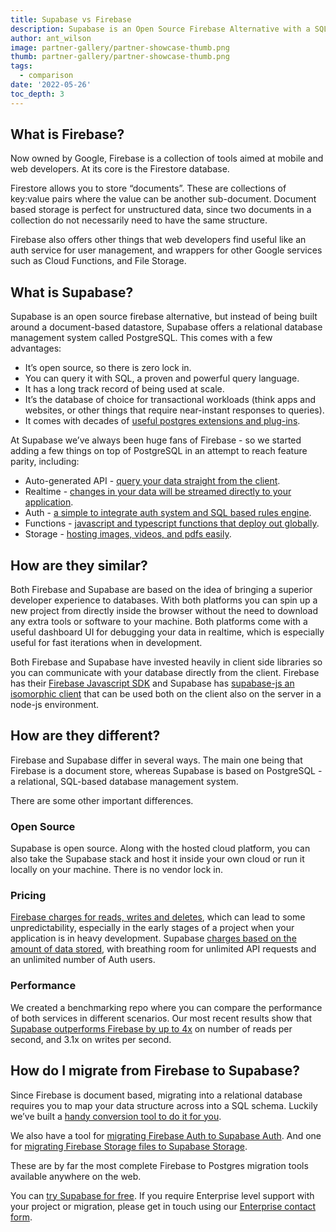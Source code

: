 ```yaml
---
title: Supabase vs Firebase
description: Supabase is an Open Source Firebase Alternative with a SQL based Database, Auth, and Cloud Functions
author: ant_wilson
image: partner-gallery/partner-showcase-thumb.png
thumb: partner-gallery/partner-showcase-thumb.png
tags:
  - comparison
date: '2022-05-26'
toc_depth: 3
---
```


## What is Firebase?

Now owned by Google, Firebase is a collection of tools aimed at mobile and web developers. At its core is the Firestore database.

Firestore allows you to store “documents”. These are collections of key:value pairs where the value can be another sub-document. Document based storage is perfect for unstructured data, since two documents in a collection do not necessarily need to have the same structure.

Firebase also offers other things that web developers find useful like an auth service for user management, and wrappers for other Google services such as Cloud Functions, and File Storage.

## What is Supabase?

Supabase is an open source firebase alternative, but instead of being built around a document-based datastore, Supabase offers a relational database management system called PostgreSQL. This comes with a few advantages:

- It’s open source, so there is zero lock in.
- You can query it with SQL, a proven and powerful query language.
- It has a long track record of being used at scale.
- It’s the database of choice for transactional workloads (think apps and websites, or other things that require near-instant responses to queries).
- It comes with decades of [useful postgres extensions and plug-ins](https://supabase.com/docs/guides/database/extensions).

At Supabase we’ve always been huge fans of Firebase - so we started adding a few things on top of PostgreSQL in an attempt to reach feature parity, including:

- Auto-generated API - [query your data straight from the client](https://supabase.com/docs/guides/api#rest-api-2).
- Realtime - [changes in your data will be streamed directly to your application](https://supabase.com/docs/reference/dart/subscribe).
- Auth - [a simple to integrate auth system and SQL based rules engine](https://supabase.com/auth).
- Functions - [javascript and typescript functions that deploy out globally](https://supabase.com/edge-functions).
- Storage - [hosting images, videos, and pdfs easily](https://supabase.com/storage).

## How are they similar?

Both Firebase and Supabase are based on the idea of bringing a superior developer experience to databases. With both platforms you can spin up a new project from directly inside the browser without the need to download any extra tools or software to your machine. Both platforms come with a useful dashboard UI for debugging your data in realtime, which is especially useful for fast iterations when in development.

Both Firebase and Supabase have invested heavily in client side libraries so you can communicate with your database directly from the client. Firebase has their [Firebase Javascript SDK](https://github.com/firebase/firebase-js-sdk) and Supabase has [supabase-js an isomorphic client](https://github.com/supabase/supabase-js/) that can be used both on the client also on the server in a node-js environment.

## How are they different?

Firebase and Supabase differ in several ways. The main one being that Firebase is a document store, whereas Supabase is based on PostgreSQL - a relational, SQL-based database management system. 

There are some other important differences.

### Open Source

Supabase is open source. Along with the hosted cloud platform, you can also take the Supabase stack and host it inside your own cloud or run it locally on your machine. There is no vendor lock in.

### Pricing

[Firebase charges for reads, writes and deletes](https://firebase.google.com/pricing), which can lead to some unpredictability, especially in the early stages of a project when your application is in heavy development. Supabase [charges based on the amount of data stored](https://supabase.com/pricing), with breathing room for unlimited API requests and an unlimited number of Auth users.

### Performance

We created a benchmarking repo where you can compare the performance of both services in different scenarios. Our most recent results show that [Supabase outperforms Firebase by up to 4x](https://github.com/supabase/benchmarks/issues/8) on number of reads per second, and 3.1x on writes per second.

## How do I migrate from Firebase to Supabase?

Since Firebase is document based, migrating into a relational database requires you to map your data structure across into a SQL schema. Luckily we’ve built a [handy conversion tool to do it for you](https://github.com/supabase-community/firebase-to-supabase/tree/main/firestore).

We also have a tool for [migrating Firebase Auth to Supabase Auth](https://github.com/supabase-community/firebase-to-supabase/tree/main/auth). And one for [migrating Firebase Storage files to Supabase Storage](https://github.com/supabase-community/firebase-to-supabase/tree/main/storage).

These are by far the most complete Firebase to Postgres migration tools available anywhere on the web.

You can [try Supabase for free](https://app.supabase.io). If you require Enterprise level support with your project or migration, please get in touch using our [Enterprise contact form](https://supabase.com/contact/enterprise).
